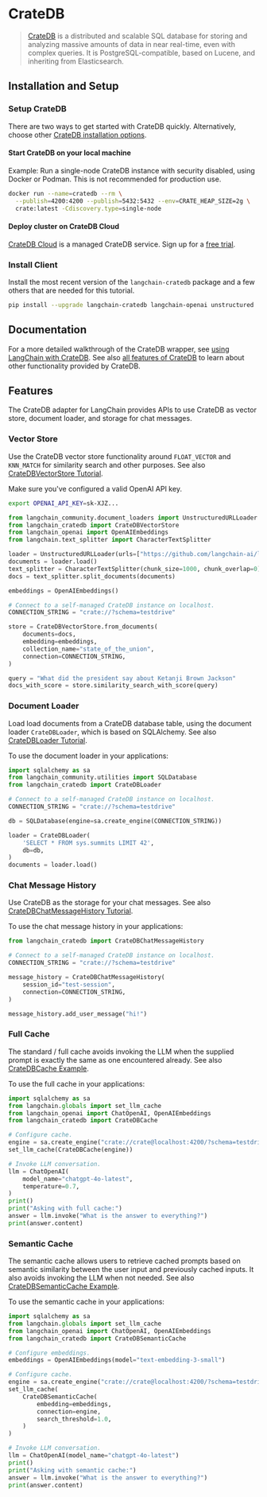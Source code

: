 # CrateDB

> [CrateDB] is a distributed and scalable SQL database for storing and
> analyzing massive amounts of data in near real-time, even with complex
> queries. It is PostgreSQL-compatible, based on Lucene, and inheriting
> from Elasticsearch.


## Installation and Setup

### Setup CrateDB
There are two ways to get started with CrateDB quickly. Alternatively,
choose other [CrateDB installation options].

#### Start CrateDB on your local machine
Example: Run a single-node CrateDB instance with security disabled,
using Docker or Podman. This is not recommended for production use.

```bash
docker run --name=cratedb --rm \
  --publish=4200:4200 --publish=5432:5432 --env=CRATE_HEAP_SIZE=2g \
  crate:latest -Cdiscovery.type=single-node
```

#### Deploy cluster on CrateDB Cloud
[CrateDB Cloud] is a managed CrateDB service. Sign up for a
[free trial][CrateDB Cloud Console].

### Install Client
Install the most recent version of the `langchain-cratedb` package
and a few others that are needed for this tutorial.
```bash
pip install --upgrade langchain-cratedb langchain-openai unstructured
```


## Documentation
For a more detailed walkthrough of the CrateDB wrapper, see
[using LangChain with CrateDB]. See also [all features of CrateDB]
to learn about other functionality provided by CrateDB.


## Features
The CrateDB adapter for LangChain provides APIs to use CrateDB as vector store,
document loader, and storage for chat messages.

### Vector Store
Use the CrateDB vector store functionality around `FLOAT_VECTOR` and `KNN_MATCH`
for similarity search and other purposes. See also [CrateDBVectorStore Tutorial].

Make sure you've configured a valid OpenAI API key.
```bash
export OPENAI_API_KEY=sk-XJZ...
```
```python
from langchain_community.document_loaders import UnstructuredURLLoader
from langchain_cratedb import CrateDBVectorStore
from langchain_openai import OpenAIEmbeddings
from langchain.text_splitter import CharacterTextSplitter

loader = UnstructuredURLLoader(urls=["https://github.com/langchain-ai/langchain/raw/refs/tags/langchain-core==0.3.28/docs/docs/how_to/state_of_the_union.txt"])
documents = loader.load()
text_splitter = CharacterTextSplitter(chunk_size=1000, chunk_overlap=0)
docs = text_splitter.split_documents(documents)

embeddings = OpenAIEmbeddings()

# Connect to a self-managed CrateDB instance on localhost.
CONNECTION_STRING = "crate://?schema=testdrive"

store = CrateDBVectorStore.from_documents(
    documents=docs,
    embedding=embeddings,
    collection_name="state_of_the_union",
    connection=CONNECTION_STRING,
)

query = "What did the president say about Ketanji Brown Jackson"
docs_with_score = store.similarity_search_with_score(query)
```

### Document Loader
Load load documents from a CrateDB database table, using the document loader
`CrateDBLoader`, which is based on SQLAlchemy. See also [CrateDBLoader Tutorial].

To use the document loader in your applications:
```python
import sqlalchemy as sa
from langchain_community.utilities import SQLDatabase
from langchain_cratedb import CrateDBLoader

# Connect to a self-managed CrateDB instance on localhost.
CONNECTION_STRING = "crate://?schema=testdrive"

db = SQLDatabase(engine=sa.create_engine(CONNECTION_STRING))

loader = CrateDBLoader(
    'SELECT * FROM sys.summits LIMIT 42',
    db=db,
)
documents = loader.load()
```

### Chat Message History
Use CrateDB as the storage for your chat messages.
See also [CrateDBChatMessageHistory Tutorial].

To use the chat message history in your applications:
```python
from langchain_cratedb import CrateDBChatMessageHistory

# Connect to a self-managed CrateDB instance on localhost.
CONNECTION_STRING = "crate://?schema=testdrive"

message_history = CrateDBChatMessageHistory(
    session_id="test-session",
    connection=CONNECTION_STRING,
)

message_history.add_user_message("hi!")
```

### Full Cache
The standard / full cache avoids invoking the LLM when the supplied
prompt is exactly the same as one encountered already.
See also [CrateDBCache Example].

To use the full cache in your applications:
```python
import sqlalchemy as sa
from langchain.globals import set_llm_cache
from langchain_openai import ChatOpenAI, OpenAIEmbeddings
from langchain_cratedb import CrateDBCache

# Configure cache.
engine = sa.create_engine("crate://crate@localhost:4200/?schema=testdrive")
set_llm_cache(CrateDBCache(engine))

# Invoke LLM conversation.
llm = ChatOpenAI(
    model_name="chatgpt-4o-latest",
    temperature=0.7,
)
print()
print("Asking with full cache:")
answer = llm.invoke("What is the answer to everything?")
print(answer.content)
```

### Semantic Cache

The semantic cache allows users to retrieve cached prompts based on semantic
similarity between the user input and previously cached inputs. It also avoids
invoking the LLM when not needed.
See also [CrateDBSemanticCache Example].

To use the semantic cache in your applications:
```python
import sqlalchemy as sa
from langchain.globals import set_llm_cache
from langchain_openai import ChatOpenAI, OpenAIEmbeddings
from langchain_cratedb import CrateDBSemanticCache

# Configure embeddings.
embeddings = OpenAIEmbeddings(model="text-embedding-3-small")

# Configure cache.
engine = sa.create_engine("crate://crate@localhost:4200/?schema=testdrive")
set_llm_cache(
    CrateDBSemanticCache(
        embedding=embeddings,
        connection=engine,
        search_threshold=1.0,
    )
)

# Invoke LLM conversation.
llm = ChatOpenAI(model_name="chatgpt-4o-latest")
print()
print("Asking with semantic cache:")
answer = llm.invoke("What is the answer to everything?")
print(answer.content)
```


[all features of CrateDB]: https://cratedb.com/docs/guide/feature/
[CrateDB]: https://cratedb.com/database
[CrateDB Cloud]: https://cratedb.com/database/cloud
[CrateDB Cloud Console]: https://console.cratedb.cloud/?utm_source=langchain&utm_content=documentation
[CrateDB installation options]: https://cratedb.com/docs/guide/install/
[CrateDBCache Example]: https://github.com/crate/langchain-cratedb/blob/main/examples/basic/cache.py
[CrateDBSemanticCache Example]: https://github.com/crate/langchain-cratedb/blob/main/examples/basic/cache.py
[CrateDBChatMessageHistory Tutorial]: https://github.com/crate/cratedb-examples/blob/main/topic/machine-learning/llm-langchain/conversational_memory.ipynb
[CrateDBLoader Tutorial]: https://github.com/crate/cratedb-examples/blob/main/topic/machine-learning/llm-langchain/document_loader.ipynb
[CrateDBVectorStore Tutorial]: https://github.com/crate/cratedb-examples/blob/main/topic/machine-learning/llm-langchain/vector_search.ipynb
[using LangChain with CrateDB]: https://cratedb.com/docs/guide/integrate/langchain/
